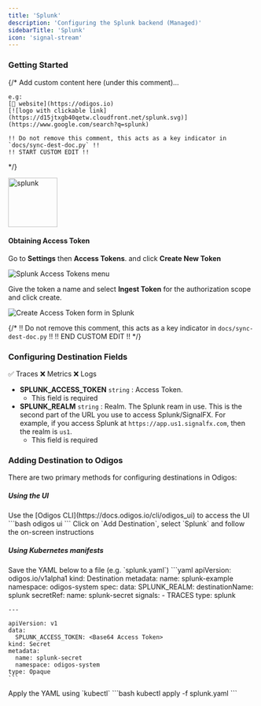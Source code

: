 ```yaml
---
title: 'Splunk'
description: 'Configuring the Splunk backend (Managed)'
sidebarTitle: 'Splunk'
icon: 'signal-stream'
---
```


### Getting Started

{/*
    Add custom content here (under this comment)...

    e.g:
    [🔗 website](https://odigos.io)
    [![logo with clickable link](https://d15jtxgb40qetw.cloudfront.net/splunk.svg)](https://www.google.com/search?q=splunk)

    !! Do not remove this comment, this acts as a key indicator in `docs/sync-dest-doc.py` !!
    !! START CUSTOM EDIT !!
*/}

<img src='https://d15jtxgb40qetw.cloudfront.net/splunk.svg' alt='splunk' width="100" height="100" className="not-prose" />

#### Obtaining Access Token

Go to **Settings** then **Access Tokens**. and click **Create New Token**

<Frame>
    <img src="/backends/images/splunk1.png" alt="Splunk Access Tokens menu" />
</Frame>

Give the token a name and select **Ingest Token** for the authorization scope and click create.

<Frame>
    <img src="/backends/images/splunk2.png" alt="Create Access Token form in Splunk" />
</Frame>

{/*
    !! Do not remove this comment, this acts as a key indicator in `docs/sync-dest-doc.py` !!
    !! END CUSTOM EDIT !!
*/}

### Configuring Destination Fields

<Accordion title="Supported Signals:">
  ✅ Traces
  ❌ Metrics
  ❌ Logs
</Accordion>

- **SPLUNK_ACCESS_TOKEN** `string` : Access Token.
  - This field is required
- **SPLUNK_REALM** `string` : Realm. The Splunk ream in use. This is the second part of the URL you use to access Splunk/SignalFX. For example, if you access Splunk at `https://app.us1.signalfx.com`, then the realm is `us1`.
  - This field is required

### Adding Destination to Odigos

There are two primary methods for configuring destinations in Odigos:

##### **Using the UI**

<Steps>
  <Step>
    Use the [Odigos CLI](https://docs.odigos.io/cli/odigos_ui) to access the UI
    ```bash
    odigos ui
    ```
  </Step>
  <Step>
    Click on `Add Destination`, select `Splunk` and follow the on-screen instructions
  </Step>
</Steps>

##### **Using Kubernetes manifests**

<Steps>
  <Step>
    Save the YAML below to a file (e.g. `splunk.yaml`)
    ```yaml
    apiVersion: odigos.io/v1alpha1
    kind: Destination
    metadata:
      name: splunk-example
      namespace: odigos-system
    spec:
      data:
        SPLUNK_REALM: <Realm>
      destinationName: splunk
      secretRef:
        name: splunk-secret
      signals:
      - TRACES
      type: splunk

    ---

    apiVersion: v1
    data:
      SPLUNK_ACCESS_TOKEN: <Base64 Access Token>
    kind: Secret
    metadata:
      name: splunk-secret
      namespace: odigos-system
    type: Opaque
    ```
  </Step>
  <Step>
    Apply the YAML using `kubectl`
    ```bash
    kubectl apply -f splunk.yaml
    ```
  </Step>
</Steps>